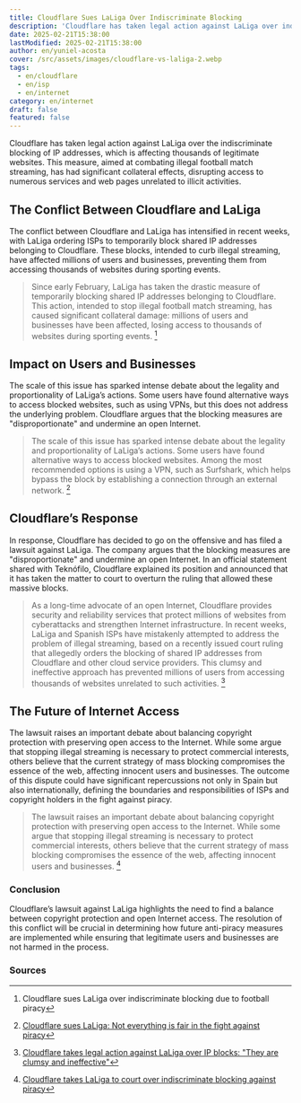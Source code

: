 ```yaml
---
title: Cloudflare Sues LaLiga Over Indiscriminate Blocking
description: 'Cloudflare has taken legal action against LaLiga over indiscriminate IP blocking affecting thousands of legitimate websites. Discover the implications and the future of Internet access. pubDate: 2025-02-21T17:32:00'
date: 2025-02-21T15:38:00
lastModified: 2025-02-21T15:38:00
author: en/yuniel-acosta
cover: /src/assets/images/cloudflare-vs-laliga-2.webp
tags:
  - en/cloudflare
  - en/isp
  - en/internet
category: en/internet
draft: false
featured: false
---
```

Cloudflare has taken legal action against LaLiga over the indiscriminate blocking of IP addresses, which is affecting thousands of legitimate websites. This measure, aimed at combating illegal football match streaming, has had significant collateral effects, disrupting access to numerous services and web pages unrelated to illicit activities.

## **The Conflict Between Cloudflare and LaLiga**

The conflict between Cloudflare and LaLiga has intensified in recent weeks, with LaLiga ordering ISPs to temporarily block shared IP addresses belonging to Cloudflare. These blocks, intended to curb illegal streaming, have affected millions of users and businesses, preventing them from accessing thousands of websites during sporting events.

> Since early February, LaLiga has taken the drastic measure of temporarily blocking shared IP addresses belonging to Cloudflare. This action, intended to stop illegal football match streaming, has caused significant collateral damage: millions of users and businesses have been affected, losing access to thousands of websites during sporting events. [^1]

## **Impact on Users and Businesses**

The scale of this issue has sparked intense debate about the legality and proportionality of LaLiga’s actions. Some users have found alternative ways to access blocked websites, such as using VPNs, but this does not address the underlying problem. Cloudflare argues that the blocking measures are "disproportionate" and undermine an open Internet.

> The scale of this issue has sparked intense debate about the legality and proportionality of LaLiga’s actions. Some users have found alternative ways to access blocked websites. Among the most recommended options is using a VPN, such as Surfshark, which helps bypass the block by establishing a connection through an external network. [^2]

## **Cloudflare’s Response**

In response, Cloudflare has decided to go on the offensive and has filed a lawsuit against LaLiga. The company argues that the blocking measures are "disproportionate" and undermine an open Internet. In an official statement shared with Teknófilo, Cloudflare explained its position and announced that it has taken the matter to court to overturn the ruling that allowed these massive blocks.

> As a long-time advocate of an open Internet, Cloudflare provides security and reliability services that protect millions of websites from cyberattacks and strengthen Internet infrastructure. In recent weeks, LaLiga and Spanish ISPs have mistakenly attempted to address the problem of illegal streaming, based on a recently issued court ruling that allegedly orders the blocking of shared IP addresses from Cloudflare and other cloud service providers. This clumsy and ineffective approach has prevented millions of users from accessing thousands of websites unrelated to such activities. [^3]

## **The Future of Internet Access**

The lawsuit raises an important debate about balancing copyright protection with preserving open access to the Internet. While some argue that stopping illegal streaming is necessary to protect commercial interests, others believe that the current strategy of mass blocking compromises the essence of the web, affecting innocent users and businesses. The outcome of this dispute could have significant repercussions not only in Spain but also internationally, defining the boundaries and responsibilities of ISPs and copyright holders in the fight against piracy.

> The lawsuit raises an important debate about balancing copyright protection with preserving open access to the Internet. While some argue that stopping illegal streaming is necessary to protect commercial interests, others believe that the current strategy of mass blocking compromises the essence of the web, affecting innocent users and businesses. [^4]

### **Conclusion**

Cloudflare’s lawsuit against LaLiga highlights the need to find a balance between copyright protection and open Internet access. The resolution of this conflict will be crucial in determining how future anti-piracy measures are implemented while ensuring that legitimate users and businesses are not harmed in the process.

### **Sources**

[^1]: Cloudflare sues LaLiga over indiscriminate blocking due to football piracy  
[^2]: [Cloudflare sues LaLiga: Not everything is fair in the fight against piracy](https://www.teknofilo.com/cloudflare-demanda-a-laliga-no-todo-vale-para-luchar-contra-la-pirateria/)  
[^3]: [Cloudflare takes legal action against LaLiga over IP blocks: "They are clumsy and ineffective"](https://www.xataka.com/empresas-y-economia/cloudflare-inicia-acciones-legales-laliga-sus-bloqueos-ips-torpes-e-ineficaces)  
[^4]: [Cloudflare takes LaLiga to court over indiscriminate blocking against piracy](https://www.eldiario.es/tecnologia/cloudflare-lleva-tribunales-laliga-bloqueos-indiscriminados-pirateria_1_12065352.html)
